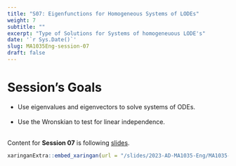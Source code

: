 ---
title: "S07: Eigenfunctions for Homogeneous Systems of LODEs"
weight: 7
subtitle: ""
excerpt: "Type of Solutions for Systems of homogeneuous LODE's"
date: '`r Sys.Date()`'
slug: MA1035Eng-session-07
draft: false
---

# Session's Goals

* Use eigenvalues and eigenvectors to solve systems of ODEs. <br/><br/>
* Use the Wronskian to test for linear independence. <br/><br/>

Content for **Session 07** is following [slides](/slides/2023-AD-MA1035-Eng/MA1035-sesion-07).

```{r embed-xaringan, echo=FALSE}
xaringanExtra::embed_xaringan(url = "/slides/2023-AD-MA1035-Eng/MA1035-sesion-07", ratio = "4:3")
```